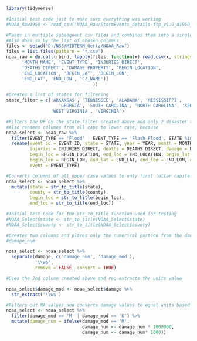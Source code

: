 ```r
library(tidyverse)
```



```r
#Initial test code just to make sure everything was working
#NOAA_Raw1950 <- read_csv("NOAA_Raw/StormEvents_details-ftp_v1.0_d1950_c20170120.csv")

#Reads in multiple subsequent csv files and combines them into a single dataframe
#Also does so by the list of chosen columns
files <- setwd("D:/NSS/MIDTERM_Gertz/NOAA_Raw")
files = list.files(pattern = "*.csv")
noaa_raw = do.call(rbind, lapply(files, function(x) read.csv(x, stringsAsFactors = FALSE)[ ,        c('EVENT_ID', 'STATE', 'YEAR', 
      'MONTH_NAME', 'EVENT_TYPE', 'INJURIES_DIRECT',
      'DEATHS_DIRECT', 'DAMAGE_PROPERTY', 'BEGIN_LOCATION',
      'END_LOCATION', 'BEGIN_LAT', 'BEGIN_LON',
      'END_LAT', 'END_LON', 'CZ_NAME')]
                                 ))
```



```r
#Creates a list of states for filtering
state_filter = c('ARKANSAS', 'TENNESSEE', 'ALABAMA', 'MISSISSIPPI', 
                    'GEORGIA', 'SOUTH CAROLINA', 'NORTH CAROLINA', 'KENTUCKY',
                 'WEST VIRGINIA', 'VIRGINIA')

#Filters the DF by the state_filter created above and only 2 disaster types
#Also renames columns from all caps to lower case, because
noaa_select <- noaa_raw %>%
  filter(EVENT_TYPE == 'Flood' | EVENT_TYPE == 'Flash Flood', STATE %in% state_filter) %>%
  rename(event_id = EVENT_ID, state = STATE, year = YEAR, month = MONTH_NAME, 
         injuries = INJURIES_DIRECT, deaths = DEATHS_DIRECT, damage = DAMAGE_PROPERTY, 
         begin_loc = BEGIN_LOCATION, end_loc = END_LOCATION, begin_lat = BEGIN_LAT, 
         begin_lon = BEGIN_LON, end_lat = END_LAT, end_lon = END_LON, county = CZ_NAME, 
         event = EVENT_TYPE)

#Converts columns of all upper case values to only first letter capitals
noaa_select <- noaa_select %>%
  mutate(state = str_to_title(state), 
         county = str_to_title(county),
         begin_loc = str_to_title(begin_loc),
         end_loc = str_to_title(end_loc))

#Initial Test Code for the str_to_title function used for testing
#NOAA_Select$state <- str_to_title(NOAA_Select$state)
#NOAA_Select$county <- str_to_title(NOAA_Select$county) 
```



```r
#Creates two columns and places only the numerical portion from the damage column into 
#damage_num

noaa_select <- noaa_select %>%
  separate(damage, c('damage_num', 'damage_mod'),
           '\\w$',
           remove = FALSE, convert = TRUE)

#Uses the 2nd column created above and reg extracts the units value 

noaa_select$damage_mod <- noaa_select$damage %>%
  str_extract('\\w$')
```

```r
#Filters out NA values and converts damage values to equal units based on damage_mod column
noaa_select <- noaa_select %>%
  filter(damage_mod == 'M' | damage_mod == 'K') %>%
  mutate(damage_num = ifelse(damage_mod == 'M',
                             damage_num <- damage_num * 1000000,
                             damage_num <- damage_num* 1000))



```



